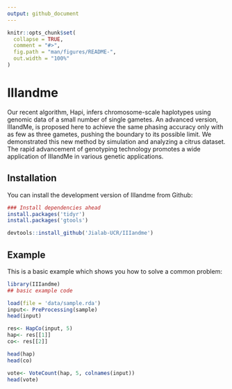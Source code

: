 ```yaml
---
output: github_document
---
```


<!-- README.md is generated from README.Rmd. Please edit that file -->

```r
knitr::opts_chunk$set(
  collapse = TRUE,
  comment = "#>",
  fig.path = "man/figures/README-",
  out.width = "100%"
)
```

# IIIandme

<!-- badges: start -->
<!-- badges: end -->

Our recent algorithm, Hapi, infers chromosome-scale haplotypes using genomic data of a small number of single gametes. An advanced version, IIIandMe, is proposed here to achieve the same phasing accuracy only with as few as three gametes, pushing the boundary to its possible limit. We demonstrated this new method by simulation and analyzing a citrus dataset. The rapid advancement of genotyping technology promotes a wide application of IIIandMe in various genetic applications.

## Installation

You can install the development version of IIIandme from Github:

``` r
### Install dependencies ahead
install.packages('tidyr')
install.packages('gtools')

devtools::install_github('Jialab-UCR/IIIandme')
```

## Example

This is a basic example which shows you how to solve a common problem:

```r
library(IIIandme)
## basic example code

load(file = 'data/sample.rda')
input<- PreProcessing(sample)
head(input)

res<- HapCo(input, 5)
hap<- res[[1]]
co<- res[[2]]

head(hap)
head(co)

vote<- VoteCount(hap, 5, colnames(input))
head(vote)
```
